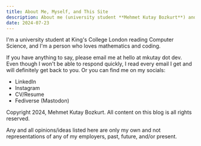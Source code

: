```yaml
---
title: About Me, Myself, and This Site
description: About me (university student **Mehmet Kutay Bozkurt**) and this site (Kutay's Blog).
date: 2024-07-23
---
```

I'm a university student at King's College London reading Computer Science, and I'm a person who loves mathematics and coding.

If you have anything to say, please email me at hello at mkutay dot dev. Even though I won't be able to respond quickly, I read every email I get and will definitely get back to you. Or you can find me on my socials:

- <Link href="https://www.linkedin.com/in/mehmet-kutay-bozkurt-6837b7241/">LinkedIn</Link>
- <Link href="https://www.instagram.com/mkutayboz">Instagram</Link>
- <Link href="/pdfs/mehmet-kutay-bozkurt.pdf">CV/Resume</Link>
- <Link href="https://social.vivaldi.net/@kutay">Fediverse (Mastodon)</Link>

Copyright 2024, Mehmet Kutay Bozkurt. All content on this blog is all rights reserved.

Any and all opinions/ideas listed here are only my own and not representations of any of my employers, past, future, and/or present.